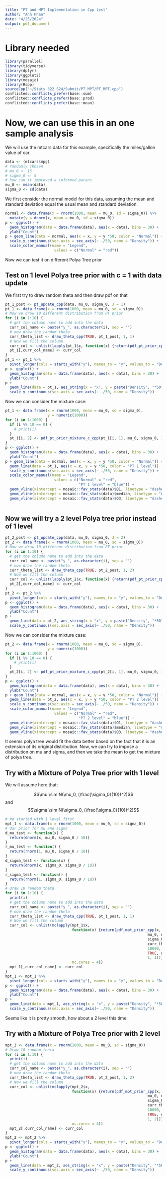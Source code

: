 ```yaml
---
title: "PT and MPT Implementation in Cpp test"
author: "Anh Phan"
date: "4/25/2024"
output: pdf_document
---
```


# Library needed

```r
library(parallel)
library(tidyverse)
library(dplyr)
library(ggplot2)
library(mosaic)
library(Rcpp)
sourceCpp("~/Stats 322 S24/Submit/PT_MPT/PT_MPT.cpp")
conflicted::conflicts_prefer(base::sum)
conflicted::conflicts_prefer(base::prod)
conflicted::conflicts_prefer(base::mean)
```


# Now, we can use this in an one sample analysis

We will use the mtcars data for this example, specifically the miles/gallon value of car

```r
data <- (mtcars$mpg)
# randomly chosen
# mu_0 <- 15
# sigma_0 <- 5
# how can it improved a informed parans
mu_0 <- mean(data)
sigma_0 <- sd(data)
```

We first consider the normal model for this data, assuming the mean and standard deviation equal the usual mean and standard deviation:

```r
normal <- data.frame(x = rnorm(1000, mean = mu_0, sd = sigma_0)) %>%
  mutate(y = dnorm(x, mean = mu_0, sd = sigma_0))
p <- ggplot() +
  geom_histogram(data = data.frame(data), aes(x = data), bins = 30) +
  ylab("Count")
p + geom_line(data = normal, aes(x = x, y = y *50, color = "Normal")) +
  scale_y_continuous(sec.axis = sec_axis(~ ./50, name = "Density")) +
  scale_color_manual(name = "Legend", 
                      values = c("Normal" = "red"))
```

Now we can test it on different Polya Tree prior

## Test on 1 level Polya tree prior with c = 1 with data update

We first try to draw random theta and then draw pdf on that

```r
pt_1_post <- pt_update_cpp(data, mu_0, sigma_0, J = 1)
pt_1 <- data.frame(x = rnorm(1000, mean = mu_0, sd = sigma_0))
# Now we draw 10 different distribution from PT prior
for (i in 1:10) {
  # get the column name to add into the data
  curr_col_name <- paste("y_", as.character(i), sep = "") 
  # now draw the random theta
  curr_theta_list <- draw_theta_cpp(TRUE, pt_1_post, 1, 1)
  # Now we fill the column
  curr_col <- unlist(lapply(pt_1$x, function(x) {return(pdf_pt_prior_cpp(x, mu_0, sigma_0, curr_theta_list))}))
  pt_1[,curr_col_name] <- curr_col
}
pt_1 <- pt_1 %>%
  pivot_longer(cols = starts_with("y"), names_to = "y", values_to = "Density")
p <- ggplot() +
  geom_histogram(data = data.frame(data), aes(x = data), bins = 30) +
  ylab("Count")
p + 
  geom_line(data = pt_1, aes_string(x = "x", y = paste("Density", "*50",sep = ""), color = "y"), linetype = "dashed") +
  scale_y_continuous(sec.axis = sec_axis(~ ./50, name = "Density"))
```

Now we can consider the mixture case:

```r
pt_1 <- data.frame(x = rnorm(1000, mean = mu_0, sd = sigma_0), 
                   y = numeric(1000))
for (i in 1:1000) {
  if (i %% 10 == 0) {
    # print(i)
  }
  pt_1[i, 2] <- pdf_pt_prior_mixture_c_cpp(pt_1[i, 1], mu_0, sigma_0, 1, 1, 10000, TRUE, pt_1_post)
}
p <- ggplot() +
  geom_histogram(data = data.frame(data), aes(x = data), bins = 30) +
  ylab("Count")
p + geom_line(data = normal, aes(x = x, y = y *50, color = "Normal")) +
  geom_line(data = pt_1, aes(x = x, y = y *50, color = "PT 1 level"))  + 
  scale_y_continuous(sec.axis = sec_axis(~ ./50, name = "Density")) +
  scale_color_manual(name = "Legend", 
                      values = c("Normal" = "red", 
                                 "PT 1 level" = "blue")) + 
  geom_vline(xintercept = mosaic::fav_stats(data)$Q1, linetype = "dashed", color = "black") +
  geom_vline(xintercept = mosaic::fav_stats(data)$median, linetype = "dashed", color = "black") +
  geom_vline(xintercept = mosaic::fav_stats(data)$Q3, linetype = "dashed", color = "black")
  
```


## Now we will try a 2 level Polya tree prior instead of 1 level

```r
pt_2_post <- pt_update_cpp(data, mu_0, sigma_0, J = 2)
pt_2 <- data.frame(x = rnorm(1000, mean = mu_0, sd = sigma_0))
# Now we draw 10 different distribution from PT prior
for (i in 1:10) {
  # get the column name to add into the data
  curr_col_name <- paste("y_", as.character(i), sep = "") 
  # now draw the random theta
  curr_theta_list <- draw_theta_cpp(TRUE, pt_2_post, 1, 2)
  # Now we fill the column
  curr_col <- unlist(lapply(pt_2$x, function(x) {return(pdf_pt_prior_cpp(x, mu_0, sigma_0, curr_theta_list))}))
  pt_2[,curr_col_name] <- curr_col
}
pt_2 <- pt_2 %>%
  pivot_longer(cols = starts_with("y"), names_to = "y", values_to = "Density")
p <- ggplot() +
  geom_histogram(data = data.frame(data), aes(x = data), bins = 30) +
  ylab("Count")
p + 
  geom_line(data = pt_2, aes_string(x = "x", y = paste("Density", "*50",sep = ""), color = "y"), linetype = "dashed") +
  scale_y_continuous(sec.axis = sec_axis(~ ./50, name = "Density"))
```

Now we can consider the mixture case:

```r
pt_2 <- data.frame(x = rnorm(1000, mean = mu_0, sd = sigma_0), 
                   y = numeric(1000))
for (i in 1:1000) {
  if (i %% 10 == 0) {
    # print(i)
  }
  pt_2[i, 2] <- pdf_pt_prior_mixture_c_cpp(pt_2[i, 1], mu_0, sigma_0, 1, 2, 10000, TRUE, pt_2_post)
}
p <- ggplot() +
  geom_histogram(data = data.frame(data), aes(x = data), bins = 30) +
  ylab("Count")
p + geom_line(data = normal, aes(x = x, y = y *50, color = "Normal")) +
  geom_line(data = pt_2, aes(x = x, y = y *50, color = "PT 2 level"))  + 
  scale_y_continuous(sec.axis = sec_axis(~ ./50, name = "Density")) +
  scale_color_manual(name = "Legend", 
                      values = c("Normal" = "red", 
                                 "PT 2 level" = "blue")) + 
  geom_vline(xintercept = mosaic::fav_stats(data)$Q1, linetype = "dashed", color = "black") +
  geom_vline(xintercept = mosaic::fav_stats(data)$median, linetype = "dashed", color = "black") +
  geom_vline(xintercept = mosaic::fav_stats(data)$Q3, linetype = "dashed", color = "black")
```


It seems polya tree would fit the data better based on the fact that it is an extension of its original distribution. Now, we can try to impose a distribution on mu and sigma, and then we take the mean to get the mixture of polya tree.

## Try with a Mixture of Polya Tree prior with 1 level

We will assume here that:

$$\mu \sim N(\mu_0, (\frac{\sigma_0}{10})^2)$$
and 
$$\sigma \sim N(\sigma_0, (\frac{\sigma_0}{10})^2)$$

```r
# We started with 1 level first
mpt_1 <- data.frame(x = rnorm(1000, mean = mu_0, sd = sigma_0))
# Our prior for mu and sigma
d_mu_test <- function(x) {
  return(dnorm(x, mu_0, sigma_0 / 10))
}
r_mu_test <- function() {
  return(rnorm(1, mu_0, sigma_0 / 10))
}
d_sigma_test <- function(x) {
  return(dnorm(x, sigma_0, sigma_0 / 10))
}
r_sigma_test <- function() {
  return(rnorm(1, sigma_0, sigma_0 / 10))
}
# Draw 10 random theta
for (i in 1:10) {
  print(i)
  # get the column name to add into the data
  curr_col_name <- paste("y_", as.character(i), sep = "") 
  # now draw the random theta
  curr_theta_list <- draw_theta_cpp(TRUE, pt_1_post, 1, 1)
  # Now we fill the column
  curr_col <- unlist(mclapply(mpt_1$x, 
                              function(x) {return(pdf_mpt_prior_cpp(x, 
                                                                mu_0, d_mu_test, r_mu_test, 
                                                                sigma_0, d_sigma_test, r_sigma_test,
                                                                curr_theta_list,
                                                                10000,
                                                                TRUE, data,
                                                                1, 1))},
                              mc.cores = 4))
  mpt_1[,curr_col_name] <- curr_col
}
mpt_1 <- mpt_1 %>%
  pivot_longer(cols = starts_with("y"), names_to = "y", values_to = "Density")
p <- ggplot() +
  geom_histogram(data = data.frame(data), aes(x = data), bins = 30) +
  ylab("Count")
p + 
  geom_line(data = mpt_1, aes_string(x = "x", y = paste("Density", "*50",sep = ""), color = "y"), linetype = "dashed") +
  scale_y_continuous(sec.axis = sec_axis(~ ./50, name = "Density"))
```

Seems like it is pretty smooth, how about a 2 level this time:

## Try with a Mixture of Polya Tree prior with 2 level

```r
mpt_2 <- data.frame(x = rnorm(1000, mean = mu_0, sd = sigma_0))
# Draw 10 random theta
for (i in 1:10) {
  print(i)
  # get the column name to add into the data
  curr_col_name <- paste("y_", as.character(i), sep = "") 
  # now draw the random theta
  curr_theta_list <- draw_theta_cpp(TRUE, pt_2_post, 1, 2)
  # Now we fill the column
  curr_col <- unlist(mclapply(mpt_2$x, 
                              function(x) {return(pdf_mpt_prior_cpp(x, 
                                                                mu_0, d_mu_test, r_mu_test, 
                                                                sigma_0, d_sigma_test, r_sigma_test,
                                                                curr_theta_list,
                                                                10000,
                                                                TRUE, data,
                                                                1, 2))},
                              mc.cores = 4))
  mpt_2[,curr_col_name] <- curr_col
}
mpt_2 <- mpt_2 %>%
  pivot_longer(cols = starts_with("y"), names_to = "y", values_to = "Density")
p <- ggplot() +
  geom_histogram(data = data.frame(data), aes(x = data), bins = 30) +
  ylab("Count")
p + 
  geom_line(data = mpt_2, aes_string(x = "x", y = paste("Density", "*50",sep = ""), color = "y"), linetype = "dashed") +
  scale_y_continuous(sec.axis = sec_axis(~ ./50, name = "Density"))
```
